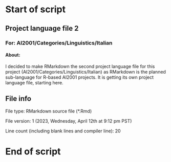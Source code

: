 # Start of script

## Project language file 2

### For: AI2001/Categories/Linguistics/Italian

#### About:

I decided to make RMarkdown the second project language file for this project (AI2001/Categories/Linguistics/Italian) as RMarkdown is the planned sub-language for R-based AI2001 projects. It is getting its own project language file, starting here.

## File info

File type: RMarkdown source file (*.Rmd)

File version: 1 (2023, Wednesday, April 12th at 9:12 pm PST)

Line count (including blank lines and compiler line): 20

# End of script
